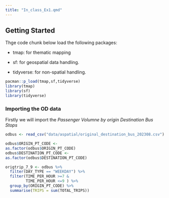 ```yaml
---
title: "In_class_Ex1.qmd"
---
```


## Getting Started

Thge code chunk below load the following packages:

-   tmap: for thematic mapping

-   sf: for geospatial data handling.

-   tidyverse: for non-spatial handling.

```r
pacman::p_load(tmap,sf,tidyverse)
library(tmap)
library(sf)
library(tidyverse)
```

### Importing the OD data

Firstly we will import the *Passenger Volumne by origin Destination Bus Stops*

```r
odbus <- read_csv("data/aspatial/original_destination_bus_202308.csv")
```

```r
odbus$ORIGIN_PT_CODE <-
as.factor(odbus$ORIGIN_PT_CODE)
odbus$DESTINATION_PT_CODE <-
as.factor(odbus$DESTINATION_PT_CODE)
```

```r
origtrip_7_9 <- odbus %>%
  filter(DAY_TYPE == "WEEKDAY") %>%
  filter(TIME_PER_HOUR >=7 &
         TIME_PER_HOUR <=9 ) %>%
  group_by(ORIGIN_PT_CODE) %>%
  summarise(TRIPS = sum(TOTAL_TRIPS))
```
